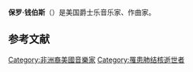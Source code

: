 {{expand|time=2014-11-02T08:40:10+00:00}}
{{Infobox musical artist
|name       = 保罗·钱伯斯
|image    = Paulchambers.jpg
|caption   =
|image_size   = <!-- Only for images narrower than 220 pixels -->
|background = non_vocal_instrumentalist
|birth_name = Paul Laurence Dunbar Chambers, Jr.
| 暱稱       = Mr. P.C.
|alias      =
|birth_date = {{birth date|mf=yes|1935|4|22}}
|birth_place = {{USA}}[[宾夕法尼亚州|宾夕法尼亚州]][[匹兹堡|匹兹堡]]
|death_date = {{death date and age1969|1|4|1935|4|22}}
|instrument = [[低音提琴|低音提琴]]
|genre         = [[爵士乐|爵士乐]]、[[莫達爾爵士樂|莫達爾爵士樂]]、[[咆勃爵士樂|咆勃爵士樂]]、[[硬博普樂|硬博普樂]]
|occupation    = 音乐家、[[作曲家|作曲家]]
|years_active  = 1954年–1969年
|label         = {{tsl|en|Blue Note Records}}, {{tsl|en|Prestige Records}}, {{tsl|en|Verve Records}}, {{tsl|en|Riverside Records}}
|associated_acts  = {{tsl|en|Miles Davis Quintet}}, [[John_Coltrane|John Coltrane]], [[Cannonball_Adderley|Cannonball Adderley]], {{tsl|en|Kenny Burrell}}, {{tsl|en|Red Garland}}, {{tsl|en|Lee Morgan}}, {{tsl|en|Sonny Clark}}, {{tsl|en|Benny Golson}}, [[Milt_Jackson|Milt Jackson]], {{tsl|en|Wynton Kelly}}, {{tsl|en|Hank Mobley}}, {{tsl|en|Art Pepper}}, [[Sonny_Rollins|Sonny Rollins]], {{tsl|en|Kai Winding}}, {{tsl|en|Bud Powell}}, {{tsl|en|Wes Montgomery}}, {{tsl|en|Nat Adderley}}, {{tsl|en|Oliver Nelson}}, {{tsl|en|Jackie Mclean}}, {{tsl|en|J.J. Johnson}}, {{tsl|en|Joe Henderson}}, {{tsl|en|Johnny Griffin}}, {{tsl|en|Curtis Fuller}}, {{tsl|en|Gil Evans}}, {{tsl|en|Kenny Dorham}}, {{tsl|en|Toshiko Akiyoshi}}, {{tsl|en|Philly Joe Jones}}, [[塞隆尼斯·孟克|塞隆尼斯·孟克]], {{tsl|en|Clifford Jordan}}, {{tsl|en|Kenny Drew}}
| notable_instruments = 
}}

'''保罗·钱伯斯'''（{{bd|1935年|4月22日|1969年|1月4日}}）是美国爵士乐音乐家、作曲家。

== 参考文献 ==
{{reflist}}
{{cite web|title=Paul Chambers|url=http://www.allmusic.com/artist/paul-chambers-mn0000747984/biography|publisher=Allmusic Biography|accessdate=2014-11-02|archive-date=2020-10-04|archive-url=https://web.archive.org/web/20201004195158/https://www.allmusic.com/artist/paul-chambers-mn0000747984/biography|dead-url=no}}

{{Authority control}}
[[Category:非洲裔美國音樂家|Category:非洲裔美國音樂家]]
[[Category:罹患肺结核逝世者|Category:罹患肺结核逝世者]]
